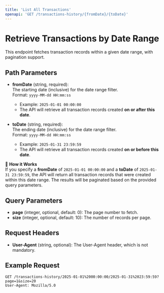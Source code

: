 ```yaml
---
title: 'List All Transactions'
openapi: 'GET /transactions-history/{fromDate}/{toDate}'
---
```


# Retrieve Transactions by Date Range

This endpoint fetches transaction records within a given date range, with pagination support.

## Path Parameters

- **fromDate** (string, required):  
  The starting date (inclusive) for the date range filter.  
  Format: `yyyy-MM-dd HH:mm:ss`  
  - Example: `2025-01-01 00:00:00`  
  - The API will retrieve all transaction records created **on or after this date**.

- **toDate** (string, required):  
  The ending date (inclusive) for the date range filter.  
  Format: `yyyy-MM-dd HH:mm:ss`  
  - Example: `2025-01-31 23:59:59`  
  - The API will retrieve all transaction records created **on or before this date**.

📌 **How it Works**  
If you specify a **fromDate** of `2025-01-01 00:00:00` and a **toDate** of `2025-01-31 23:59:59`, the API will return all transaction records that were created within this date range. The results will be paginated based on the provided query parameters.

## Query Parameters

- **page** (integer, optional, default: 0): The page number to fetch.
- **size** (integer, optional, default: 10): The number of records per page.

## Request Headers

- **User-Agent** (string, optional): The User-Agent header, which is not mandatory.

## Example Request

```http
GET /transactions-history/2025-01-01%2000:00:00/2025-01-31%2023:59:59?page=1&size=20
User-Agent: Mozilla/5.0
